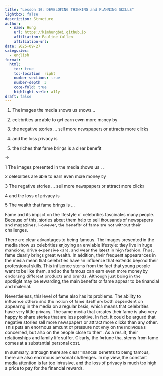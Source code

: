 ```yaml
---
title: "Lesson 10: DEVELOPING THINKING and PLANNING SKILLS"
lightbox: false
description: Structure
author:
  - name: Hung
    url: https://kimhungbui.github.io
    affiliation: Pauline Cullen
    affiliation-url:
date: 2025-09-27
categories:
  - english
format:
  html:
    toc: true
    toc-location: right
    number-sections: true
    number-depth: 3
    code-fold: true
    highlight-style: a11y
draft: false
---
```

1. The images the media shows us shows…

2. celebrities are able to get earn even more money by

3. the negative stories … sell more newspapers or attracts more clicks

4. and the loss privacy is

5. the riches that fame brings is a clear benefit

->

1 The images presented in the media shows us ...

2 celebrities are able to earn even more money by

3 The negative stories ... sell more newspapers or attract more clicks

4 and the loss of privacy is

5 The wealth that fame brings is ... 


Fame and its impact on the lifestyle of celebrities fascinates many people. Because of this, stories about them help to sell thousands of newspapers and magazines. However, the benefits of fame are not without their challenges.

There are clear advantages to being famous. The images presented in the media show us celebrities enjoying an enviable lifestyle: they live in huge mansions, drive expensive cars, and wear the latest in high fashion. Thus, fame clearly brings great wealth. In addition, their frequent appearances in the media mean that celebrities have an influence that extends beyond their professional skills. This influence stems from the fact that young people want to be like them, and so the famous can earn even more money by endorsing different products and brands. Although just being in the spotlight may be rewarding, the main benefits of fame appear to be financial and material.

Nevertheless, this level of fame also has its problems. The ability to influence others and the notion of fame itself are both dependent on appearing in the media on a regular basis, which means that celebrities have very little privacy. The same media that creates their fame is also very happy to share stories that are less positive. In fact, it could be argued that negative stories sell more newspapers or attract more clicks than any other. This puts an enormous amount of pressure not only on the individuals concerned, but also on the people close to them. As a result, their relationships and family life suffer. Clearly, the fortune that stems from fame comes at a substantial personal cost.

In summary, although there are clear financial benefits to being famous, there are also enormous personal challenges. In my view, the constant media attention is far too intrusive, and the loss of privacy is much too high a price to pay for the financial rewards.